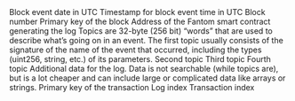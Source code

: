 <ParamField path="block_date">
Block event date in UTC
</ParamField>
<ParamField path="block_time">
Timestamp for block event time in UTC
</ParamField>
<ParamField path="block_number">
Block number
</ParamField>
<ParamField path="block_hash">
Primary key of the block
</ParamField>
<ParamField path="contract_address">
Address of the Fantom smart contract generating the log
</ParamField>
<ParamField path="topic1">
Topics are 32-byte (256 bit) “words” that are used to describe what’s going on in an event. The first topic usually consists of the signature of the name of the event that occurred, including the types (uint256, string, etc.) of its parameters.
</ParamField>
<ParamField path="topic2">
Second topic
</ParamField>
<ParamField path="topic3">
Third topic
</ParamField>
<ParamField path="topic4">
Fourth topic
</ParamField>
<ParamField path="data">
Additional data for the log. Data is not searchable (while topics are), but is a lot cheaper and can include large or complicated data like arrays or strings.
</ParamField>
<ParamField path="tx_hash">
Primary key of the transaction
</ParamField>
<ParamField path="index">
Log index
</ParamField>
<ParamField path="tx_index">
Transaction index
</ParamField>
